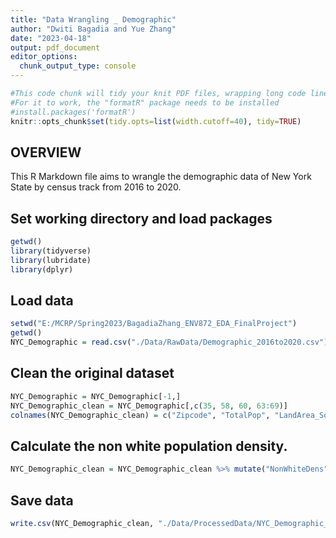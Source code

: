 ```yaml
---
title: "Data Wrangling _ Demographic"
author: "Dwiti Bagadia and Yue Zhang"
date: "2023-04-18"
output: pdf_document
editor_options: 
  chunk_output_type: console
---
```


```r
#This code chunk will tidy your knit PDF files, wrapping long code lines
#For it to work, the "formatR" package needs to be installed
#install.packages('formatR')
knitr::opts_chunk$set(tidy.opts=list(width.cutoff=40), tidy=TRUE)

```

## OVERVIEW

This R Markdown file aims to wrangle the demographic data of New York State by census track from 2016 to 2020.

## Set working directory and load packages
```r
getwd()
library(tidyverse)
library(lubridate)
library(dplyr)
```

## Load data
```r
setwd("E:/MCRP/Spring2023/BagadiaZhang_ENV872_EDA_FinalProject")
getwd()
NYC_Demographic = read.csv("./Data/RawData/Demographic_2016to2020.csv")

```

## Clean the original dataset
```r
NYC_Demographic = NYC_Demographic[-1,]
NYC_Demographic_clean = NYC_Demographic[,c(35, 58, 60, 63:69)]
colnames(NYC_Demographic_clean) = c("Zipcode", "TotalPop", "LandArea_SqMile", "White", "Black", "AmeIndian", "Asian", "Hawaiian", "Other", "TwoOrMore")

```

## Calculate the non white population density.
```r
NYC_Demographic_clean = NYC_Demographic_clean %>% mutate("NonWhiteDens" = (as.numeric(TotalPop) - as.numeric(White))/as.numeric(NYC_Demographic_clean$LandArea_SqMile)) %>% select("Zipcode", "NonWhiteDens")

```

## Save data
```r
write.csv(NYC_Demographic_clean, "./Data/ProcessedData/NYC_Demographic_processed.csv", row.names = FALSE)

```